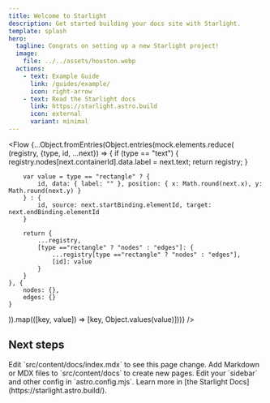 ```yaml
---
title: Welcome to Starlight
description: Get started building your docs site with Starlight.
template: splash
hero:
  tagline: Congrats on setting up a new Starlight project!
  image:
    file: ../../assets/houston.webp
  actions:
    - text: Example Guide
      link: /guides/example/
      icon: right-arrow
    - text: Read the Starlight docs
      link: https://starlight.astro.build
      icon: external
      variant: minimal
---
```



<Flow {...Object.fromEntries(Object.entries(mock.elements.reduce(
	(registry, {type, id, ...next}) => {
		if (type == "text") {
			registry.nodes[next.containerId].data.label = next.text;
			return registry;
		}

		var value = type == "rectangle" ? {
			id, data: { label: "" }, position: { x: Math.round(next.x), y: Math.round(next.y) }
		} : {
			id, source: next.startBinding.elementId, target: next.endBinding.elementId
		}

		return {
			...registry,
			[type =="rectangle" ? "nodes" : "edges"]: {
				...registry[type =="rectangle" ? "nodes" : "edges"],
				[id]: value
			}
		}
	}, {
		nodes: {},
		edges: {}
	}
)).map(([key, value]) => [key, Object.values(value)]))} />

## Next steps

<CardGrid stagger>
	<Card title="Update content" icon="pencil">
		Edit `src/content/docs/index.mdx` to see this page change.
	</Card>
	<Card title="Add new content" icon="add-document">
		Add Markdown or MDX files to `src/content/docs` to create new pages.
	</Card>
	<Card title="Configure your site" icon="setting">
		Edit your `sidebar` and other config in `astro.config.mjs`.
	</Card>
	<Card title="Read the docs" icon="open-book">
		Learn more in [the Starlight Docs](https://starlight.astro.build/).
	</Card>
</CardGrid>
